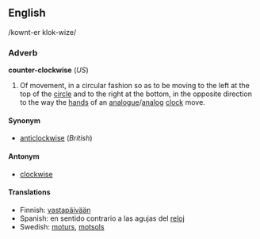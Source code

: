 <!---


NOTE - When editing this page, please make corresponding edits to the page for "anticlockwise".

-->


==English==
/kownt-er klok-wize/

===Adverb===
'''counter-clockwise''' (''US'')
# Of movement, in a circular fashion so as to be moving to the left at the top of the [[circle]] and to the right at the bottom, in the opposite direction to the way the [[hand]]s of an [[analogue]]/[[analog]] [[clock]] move.

====Synonym====
*[[anticlockwise]] (''British'')

====Antonym====
*[[clockwise]]

====Translations====
*Finnish: [[vastapäivään]]
*Spanish: en sentido contrario a las agujas del [[reloj]]
*Swedish: [[moturs]], [[motsols]]